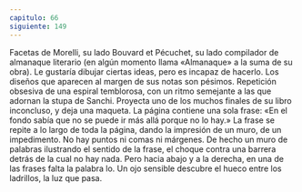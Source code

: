```yaml
---
capitulo: 66
siguiente: 149
---
```


Facetas de Morelli, su lado Bouvard et Pécuchet, su lado compilador de
almanaque literario (en algún momento llama «Almanaque» a la suma de su
obra).
Le gustaría dibujar ciertas ideas, pero es incapaz de hacerlo. Los diseños que
aparecen al margen de sus notas son pésimos. Repetición obsesiva de una espiral
temblorosa, con un ritmo semejante a las que adornan la stupa de Sanchi.
Proyecta uno de los muchos finales de su libro inconcluso, y deja una
maqueta. La página contiene una sola frase: «En el fondo sabía que no se puede
ir más allá porque no lo hay.» La frase se repite a lo largo de toda la página,
dando la impresión de un muro, de un impedimento. No hay puntos ni comas ni
márgenes. De hecho un muro de palabras ilustrando el sentido de la frase, el
choque contra una barrera detrás de la cual no hay nada. Pero hacia abajo y a la
derecha, en una de las frases falta la palabra lo. Un ojo sensible descubre el hueco
entre los ladrillos, la luz que pasa.
